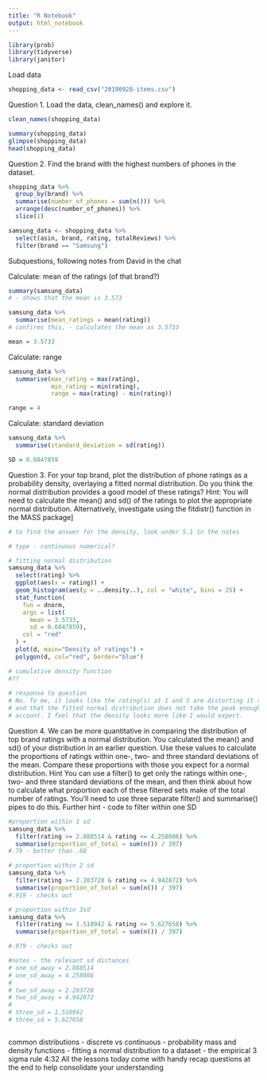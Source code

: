 ```yaml
---
title: "R Notebook"
output: html_notebook
---
```


```r
library(prob)
library(tidyverse)
library(janitor)
```

Load data
```r
shopping_data <- read_csv("20190928-items.csv")
```

Question 1.
Load the data, clean_names() and explore it.
```r
clean_names(shopping_data)

summary(shopping_data)
glimpse(shopping_data)
head(shopping_data)
```

Question 2.
Find the brand with the highest numbers of phones in the dataset.
```r
shopping_data %>%
  group_by(brand) %>%
  summarise(number_of_phones = sum(n())) %>%
  arrange(desc(number_of_phones)) %>%
  slice(1)
```
```r
samsung_data <- shopping_data %>%
  select(asin, brand, rating, totalReviews) %>%
  filter(brand == "Samsung")
```


Subquestions, following notes from David in the chat

Calculate: mean of the ratings (of that brand?)
```r
summary(samsung_data)
# - shows that the mean is 3.573

samsung_data %>%
  summarise(mean_ratings = mean(rating))
# confirms this, - calculates the mean as 3.5733

mean = 3.5733
```

Calculate: range
```r
samsung_data %>%
  summarise(max_rating = max(rating),
            min_rating = min(rating),
            range = max(rating) - min(rating))

range = 4

```

Calculate: standard deviation
```r
samsung_data %>%
  summarise(standard_deviation = sd(rating))

SD = 0.6847859	

```

Question 3.
For your top brand, plot the distribution of phone ratings as a probability density, overlaying a fitted normal distribution. Do you think the normal distribution provides a good model of these ratings?
Hint: You will need to calculate the mean() and sd() of the ratings to plot the appropriate normal distribution. Alternatively, investigate using the fitdistr() function in the MASS package]
```r
# to find the answer for the density, look under 5.1 in the notes

# type - continuous numerical?

# fitting normal distribution
samsung_data %>%
  select(rating) %>%
  ggplot(aes(x = rating)) +
  geom_histogram(aes(y = ..density..), col = "white", bins = 25) +
  stat_function(
    fun = dnorm, 
    args = list(
      mean = 3.5733,
      sd = 0.6847859),
    col = "red"
  ) +
  plot(d, main="Density of ratings") +
  polygon(d, col="red", border="blue") 

# cumulative density function
#??
 
# response to question
# No. To me, it looks like the rating(s) at 1 and 5 are distorting it too much,
# and that the fitted normal distribution does not take the peak enough into
# account. I feel that the density looks more like I would expect.
```


Question 4.
We can be more quantitative in comparing the distribution of top brand ratings with a normal distribution. You calculated the mean() and sd() of your distribution in an earlier question. Use these values to calculate the proportions of ratings within one-, two- and three standard deviations of the mean. Compare these proportions with those you expect for a normal distribution.
Hint
You can use a filter() to get only the ratings within one-, two- and three standard deviations of the mean, and then think about how to calculate what proportion each of these filtered sets make of the total number of ratings. You’ll need to use three separate filter() and summarise() pipes to do this.
Further hint - code to filter within one SD 
```r
#proportion within 1 sd
samsung_data %>%
  filter(rating >= 2.888514 & rating <= 4.258086) %>%
  summarise(proportion_of_total = sum(n()) / 397)
#.79 - better than .68

# proportion within 2 sd
samsung_data %>%
  filter(rating >= 2.203728 & rating <= 4.942872) %>%
  summarise(proportion_of_total = sum(n()) / 397)
#.919 - checks out

# proportion within 3sd
samsung_data %>%
  filter(rating >= 1.518942 & rating <= 5.627658) %>%
  summarise(proportion_of_total = sum(n()) / 397)

#.979 - checks out

#notes - the relevant sd distances
# one_sd_away = 2.888514
# one_sd_away = 4.258086
# 
# two_sd_away = 2.203728
# two_sd_away = 4.942872
# 
# three_sd = 1.518942
# three_sd = 5.627658



```

common distributions
- discrete vs continuous
- probability mass and density functions
- fitting a normal distribution to a dataset
- the empirical 3 sigma rule
4:32
All the lessons today come with handy recap questions at the end to help consolidate your understanding